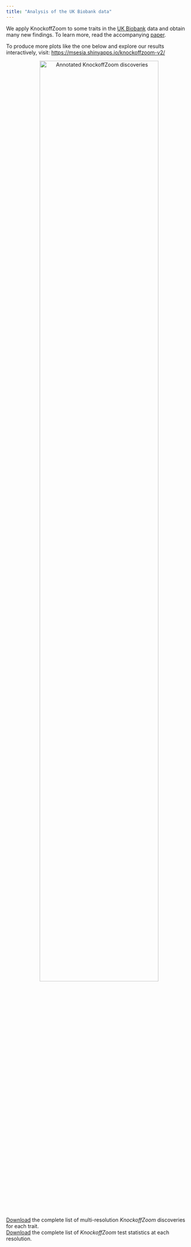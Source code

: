 ```yaml
---
title: "Analysis of the UK Biobank data"
---
```


<head>
<!-- Global site tag (gtag.js) - Google Analytics -->
<script async src="https://www.googletagmanager.com/gtag/js?id=UA-110810441-3"></script>
<script>
  window.dataLayer = window.dataLayer || [];
  function gtag(){dataLayer.push(arguments);}
  gtag('js', new Date());

  gtag('config', 'UA-110810441-3');
</script>
</head> 

We apply KnockoffZoom to some traits in the <a target="_blank" href="https://www.ukbiobank.ac.uk/">UK Biobank</a> data and obtain many new findings. To learn more, read the accompanying <a target="_blank" href="?">paper</a>.

To produce more plots like the one below and explore our results interactively, visit: <a target="_blank" href="https://msesia.shinyapps.io/knockoffzoom-v2/">https://msesia.shinyapps.io/knockoffzoom-v2/</a>

<p style="text-align:center;">
<img src="images/annotations.png" alt="Annotated KnockoffZoom discoveries"
	title="Annotated KnockoffZoom discoveries" width="80%" height="80%" />
</p>

<a target="_blank" href="data/ukb_discoveries.zip">Download</a> the complete list of multi-resolution *KnockoffZoom* discoveries for each trait.<br>
<a target="_blank" href="data/ukb_stats.zip">Download</a> the complete list of *KnockoffZoom* test statistics at each resolution.
